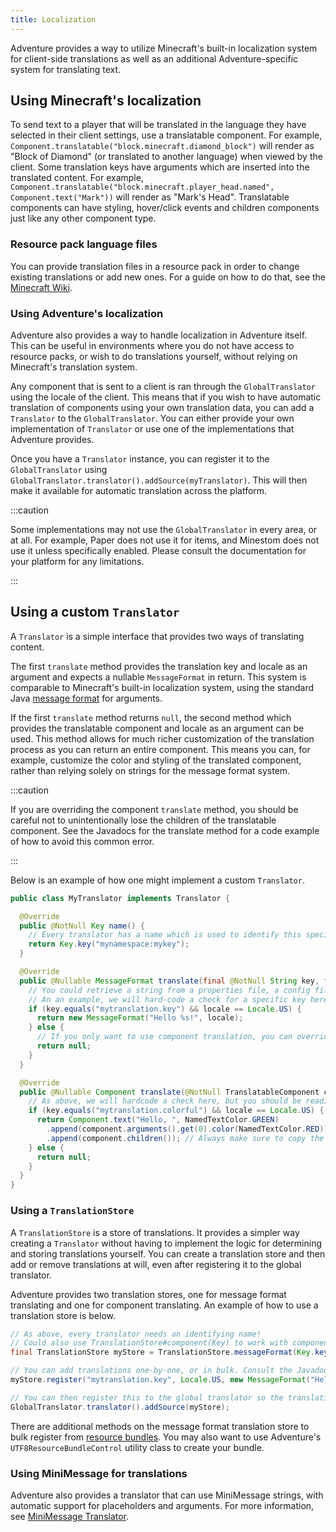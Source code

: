 ```yaml
---
title: Localization
---
```


Adventure provides a way to utilize Minecraft's built-in localization system for client-side translations as well as an additional Adventure-specific system for translating text.

## Using Minecraft's localization

To send text to a player that will be translated in the language they have selected in their client settings, use a translatable component.
For example, `Component.translatable("block.minecraft.diamond_block")` will render as "Block of Diamond" (or translated to another language) when viewed by the client.
Some translation keys have arguments which are inserted into the translated content.
For example, `Component.translatable("block.minecraft.player_head.named", Component.text("Mark"))` will render as "Mark's Head".
Translatable components can have styling, hover/click events and children components just like any other component type.

### Resource pack language files

You can provide translation files in a resource pack in order to change existing translations or add new ones.
For a guide on how to do that, see the [Minecraft Wiki](https://minecraft.wiki/w/Resource_pack#Language).

### Using Adventure's localization

Adventure also provides a way to handle localization in Adventure itself.
This can be useful in environments where you do not have access to resource packs, or wish to do translations yourself, without relying on Minecraft's translation system.

Any component that is sent to a client is ran through the `GlobalTranslator` using the locale of the client.
This means that if you wish to have automatic translation of components using your own translation data, you can add a `Translator` to the `GlobalTranslator`.
You can either provide your own implementation of `Translator` or use one of the implementations that Adventure provides.

Once you have a `Translator` instance, you can register it to the `GlobalTranslator` using `GlobalTranslator.translator().addSource(myTranslator)`.
This will then make it available for automatic translation across the platform.

:::caution

Some implementations may not use the `GlobalTranslator` in every area, or at all.
For example, Paper does not use it for items, and Minestom does not use it unless specifically enabled.
Please consult the documentation for your platform for any limitations.

:::

## Using a custom `Translator`

A `Translator` is a simple interface that provides two ways of translating content.

The first `translate` method provides the translation key and locale as an argument and expects a nullable `MessageFormat` in return.
This system is comparable to Minecraft's built-in localization system, using the standard Java [message format](https://docs.oracle.com/javase/8/docs/api/java/text/MessageFormat.html) for arguments.

If the first `translate` method returns `null`, the second method which provides the translatable component and locale as an argument can be used.
This method allows for much richer customization of the translation process as you can return an entire component.
This means you can, for example, customize the color and styling of the translated component, rather than relying solely on strings for the message format system.

:::caution

If you are overriding the component `translate` method, you should be careful not to unintentionally lose the children of the translatable component.
See the Javadocs for the translate method for a code example of how to avoid this common error.

:::

Below is an example of how one might implement a custom `Translator`.

```java title="MyTranslator.java"
public class MyTranslator implements Translator {

  @Override
  public @NotNull Key name() {
    // Every translator has a name which is used to identify this specific translator instance.
    return Key.key("mynamespace:mykey");
  }

  @Override
  public @Nullable MessageFormat translate(final @NotNull String key, final @NotNull Locale locale) {
    // You could retrieve a string from a properties file, a config file, or some other system.
    // An an example, we will hard-code a check for a specific key here.
    if (key.equals("mytranslation.key") && locale == Locale.US) {
      return new MessageFormat("Hello %s!", locale);
    } else {
      // If you only want to use component translation, you can override this method and always return `null`.
      return null;
    }
  }

  @Override
  public @Nullable Component translate(@NotNull TranslatableComponent component, @NotNull Locale locale) {
    // As above, we will hardcode a check here, but you should be reading this from elsewhere.
    if (key.equals("mytranslation.colorful") && locale == Locale.US) {
      return Component.text("Hello, ", NamedTextColor.GREEN)
        .append(component.arguments().get(0).color(NamedTextColor.RED))
        .append(component.children()); // Always make sure to copy the children over!
    } else {
      return null;
    }
  }
}
```

### Using a `TranslationStore`

A `TranslationStore` is a store of translations.
It provides a simpler way creating a `Translator` without having to implement the logic for determining and storing translations yourself.
You can create a translation store and then add or remove translations at will, even after registering it to the global translator.

Adventure provides two translation stores, one for message format translating and one for component translating.
An example of how to use a translation store is below.

```java
// As above, every translator needs an identifying name!
// Could also use TranslationStore#component(Key) to work with components instead.
final TranslationStore myStore = TranslationStore.messageFormat(Key.key("mynamespace:mykey"));

// You can add translations one-by-one, or in bulk. Consult the Javadocs for a full list of methods.
myStore.register("mytranslation.key", Locale.US, new MessageFormat("Hello %s!", Locale.US));

// You can then register this to the global translator so the translations are available there!
GlobalTranslator.translator().addSource(myStore);
```

There are additional methods on the message format translation store to bulk register from [resource bundles](https://docs.oracle.com/javase/8/docs/api/java/util/ResourceBundle.html).
You may also want to use Adventure's `UTF8ResourceBundleControl` utility class to create your bundle.

### Using MiniMessage for translations

Adventure also provides a translator that can use MiniMessage strings, with automatic support for placeholders and arguments.
For more information, see [MiniMessage Translator](adventure/minimessage/translator).

